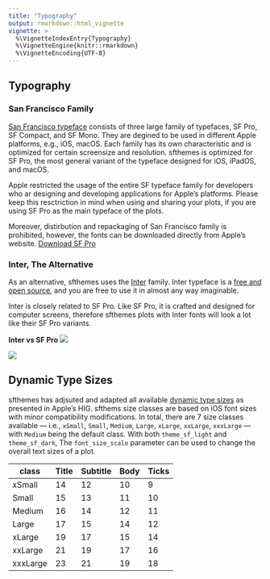 ```yaml
---
title: "Typography"
output: rmarkdown::html_vignette
vignette: >
  %\VignetteIndexEntry{Typography}
  %\VignetteEngine{knitr::rmarkdown}
  %\VignetteEncoding{UTF-8}
---
```


## Typography

### San Francisco Family

[San Francisco typeface](https://en.wikipedia.org/wiki/San_Francisco_(sans-serif_typeface)) consists of three large family of typefaces, SF Pro, SF Compact, and SF Mono. They are degined to be used in different Apple platforms, e.g., iOS, macOS. Each family has its own characteristic and is optimized for certain screensize and resolution. sfthemes is optimized for SF Pro, the most general variant of the typeface designed for iOS, iPadOS, and macOS. 

Apple restricted the usage of the entire SF typeface family for developers who ar designing and developing applications for Apple's platforms. Please keep this resctriction in mind when using and sharing your plots, if you are using SF Pro as the main typeface of the plots.

Moreover, distirbution and repackaging of San Francisco family is prohibited, however, the fonts can be downloaded directly from Apple's website. [Download SF Pro](https://developer.apple.com/fonts/)

### Inter, The Alternative

As an alternative, sfthemes uses the [Inter](https://rsms.me/inter/) family. Inter typeface is a [free and open source](https://github.com/rsms/inter), and you are free to use it in almost any way imaginable. 

Inter is closely related to SF Pro. Like SF Pro, it is crafted and designed for computer screens, therefore sfthemes plots with Inter fonts will look a lot like their SF Pro variants.

**Inter vs SF Pro**
![](images/sf_vs_inter_numbers.png)

![](images/sf_vs_inter_name.png)


## Dynamic Type Sizes

sfthemes has adjsuted and adapted all available [dynamic type sizes](https://developer.apple.com/design/human-interface-guidelines/ios/visual-design/typography#dynamic-type-sizes) as presented in Apple's HIG. sfthems size classes are based on iOS font sizes with minor compatibility modifications. In total, there are 7 size classes available — i.e., `xSmall`, `Small`, `Medium`, `Large`, `xLarge`, `xxLarge`, `xxxLarge` — with `Medium` being the default class. With both `theme_sf_light` and `theme_sf_dark`, The `font_size_scale` parameter can be used to change the overall text sizes of a plot. 

| class| Title | Subtitle | Body | Ticks |
|------|-----|-----|-----|-----|
| xSmall | 14 | 12 | 10 | 9 |
| Small | 15 | 13 | 11 | 10 |
| Medium | 16 | 14 | 12 | 11 |
| Large | 17 | 15 | 14 | 12 |
| xLarge | 19 | 17 | 15 | 14 |
| xxLarge | 21 | 19 | 17 | 16 |
| xxxLarge | 23 | 21 | 19 | 18 |